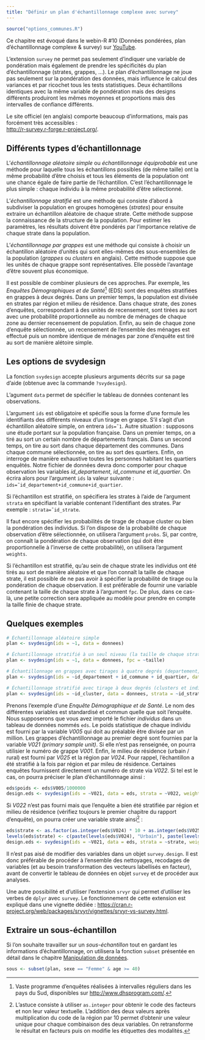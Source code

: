 ```yaml
---
title: "Définir un plan d'échantillonnage complexe avec survey"
---
```


```r
source("options_communes.R")
```

<div class="webin-R">
Ce chapitre est évoqué dans le webin-R #10 (Données pondérées, plan d'échantillonnage complexe & survey) sur [YouTube](https://youtu.be/aXCn9SyhcTE).
</div>

L'extension `survey`{.pkg} ne permet pas seulement d'indiquer une 
variable de pondération mais également de prendre les spécificités du plan d'échantillonnage 
(strates, grappes, ...). Le plan d'échantillonnage ne joue
pas seulement sur la pondération des données, mais influence le calcul des variances et par ricochet tous
les tests statistiques. Deux échantillons identiques avec la même variable de pondération mais des designs
différents produiront les mêmes moyennes et proportions mais des intervalles de confiance différents.

Le site officiel (en anglais) comporte beaucoup d'informations, mais pas forcément très accessibles :
<br /><http://r-survey.r-forge.r-project.org/>.

## Différents types d'échantillonnage

L'<dfn>échantillonnage aléatoire simple</dfn><dfn data-index="aléatoire, échantillonnage"></dfn> ou 
<dfn>échantillonnage équiprobable</dfn><dfn data-index="équiprobable, échantillonnage"></dfn> 
est une méthode pour laquelle tous
les échantillons possibles (de même taille) ont la même probabilité d'être choisis et tous les éléments de
la population ont une chance égale de faire partie de l'échantillon. C'est l'échantillonnage le plus simple :
chaque individu à la même probabilité d'être sélectionné.

L'<dfn>échantillonnage stratifié</dfn><dfn data-index="stratifié, échantillonnage"></dfn> est une méthode 
qui consiste d'abord à subdiviser la population en groupes homogènes (<dfn data-index="strate">strates</dfn>)
pour ensuite extraire un échantillon aléatoire de chaque strate. Cette méthode suppose
la connaissance de la structure de la population. Pour estimer les paramètres, les résultats doivent
être pondérés par l'importance relative de chaque strate dans la population.

L'<dfn>échantillonnage par grappes</dfn> est une méthode qui consiste à choisir un échantillon aléatoire d'unités
qui sont elles-mêmes des sous-ensembles de la population (<dfn data-index="grappe, échantillonnage">grappes</dfn>
ou <dfn data-index="cluster" lang="en">clusters</dfn> en anglais). 
Cette méthode suppose que les unités de chaque grappe sont représentatives. 
Elle possède l'avantage d'être souvent plus économique.

Il est possible de combiner plusieurs de ces approches. Par exemple, les 
*Enquêtes Démographiques et de Santé*^[Vaste programme
d'enquêtes réalisées à intervalles réguliers dans les pays du Sud, disponibles sur <http://www.dhsprogram.com/>.] 
(EDS) sont des enquêtes stratifiées en grappes à deux degrés. 
Dans un premier temps, la population est divisée en strates par région et milieu de résidence. 
Dans chaque strate, des zones d'enquêtes, correspondant à des unités de recensement, 
sont tirées au sort avec une probabilité proportionnelle au nombre de ménages de chaque zone 
au dernier recensement de population. Enfin, au sein de chaque zone
d'enquête sélectionnée, un recensement de l'ensemble des ménages est effectué puis un nombre identique
de ménages par zone d'enquête est tiré au sort de manière alétoire simple.

## Les options de svydesign

La fonction `svydesign`{data-pkg="survey"} accepte plusieurs arguments décrits sur sa page 
d'aide (obtenue avec la commande `?svydesign`).

L'agument `data` permet de spécifier le tableau de données contenant les observations.

L'argument `ids` est obligatoire et spécifie sous la forme d'une formule les identifiants des différents
niveaux d'un tirage en grappe. S'il s'agit d'un échantillon aléatoire simple, on entrera `ids=˜1`.
Autre situation : supposons une étude portant sur la population française. 
Dans un premier temps, on a tiré au sort
un certain nombre de départements français. Dans un second temps, on tire au sort dans chaque département
des communes. Dans chaque commune sélectionnée, on tire au sort des quartiers. Enfin, on interroge
de manière exhaustive toutes les personnes habitant les quartiers enquêtés. Notre fichier de données devra
donc comporter pour chaque observation les variables *id_departement*, *id_commune* et *id_quartier*. On
écrira alors pour l'argument `ids` la valeur suivante :<br />`ids=˜id_departement+id_commune+id_quartier`.

Si l'échantillon est stratifié, on spécifiera les strates à l'aide de l'argument `strata` en spécifiant la
variable contenant l'identifiant des strates. Par exemple : `strata=˜id_strate`.

Il faut encore spécifier les probabilités de tirage de chaque cluster ou bien la pondération des individus.
Si l'on dispose de la probabilité de chaque observation d'être sélectionnée, on utilisera l'argument `probs`.
Si, par contre, on connaît la pondération de chaque observation (qui doit être proportionnelle à l'inverse
de cette probabilité), on utilisera l'argument `weights`.

Si l'échantillon est stratifié, qu'au sein de chaque strate les individus ont été tirés au sort de manière
aléatoire et que l'on connaît la taille de chaque strate, il est possible de ne pas avoir à 
spécifier la probabilité de tirage ou la pondération de chaque observation. 
Il est préférable de fournir une variable contenant la taille de chaque strate à l'argument `fpc`. 
De plus, dans ce cas-là, une petite correction sera appliquée au
modèle pour prendre en compte la taille finie de chaque strate.

## Quelques exemples

```r
# Échantillonnage aléatoire simple
plan <- svydesign(ids = ~1, data = donnees)

# Échantillonnage stratifié à un seul niveau (la taille de chaque strate est connue)
plan <- svydesign(ids = ~1, data = donnees, fpc = ~taille)

# Échantillonnage en grappes avec tirages à quatre degrés (departement, commune, quartier, individus). La probabilité de tirage de chaque niveau de cluster est connue.
plan <- svydesign(ids = ~id_departement + id_commune + id_quartier, data = donnees, probs = ~proba_departement + proba_commune + proba_quartier)

# Échantillonnage stratifié avec tirage à deux degrés (clusters et individus). Le poids statistiques de chaque observation est connu.
plan <- svydesign(ids = ~id_cluster, data = donnees, strata = ~id_strate, weights = ~poids)
```

Prenons l'exemple d'une *Enquête Démographique et de Santé*. Le nom des différentes variables est
standardisé et commun quelle que soit l'enquête. Nous supposerons que vous avez importé le fichier
*individus* dans un tableau de données nommés `eds`. Le poids statistique de chaque individu est fourni
par la variable *V005* qui doit au préalable être divisée par un million. Les grappes d'échantillonnage au
premier degré sont fournies par la variable *V021 (primary sample unit)*. 
Si elle n'est pas renseignée, on pourra utilisier le numéro de grappe *V001*.
Enfin, le milieu de résidence (urbain / rural) est fourni par *V025* et la région par *V024*. 
Pour rappel, l'échantillon a été stratifié à la fois par région et par mileu de résidence. Certaines
enquêtes fournissent directement un numéro de strate via *V022*. Si tel est le cas, on pourra préciser le
plan d'échantillonnage ainsi :

```r
eds$poids <- eds$V005/1000000
design.eds <- svydesign(ids = ~V021, data = eds, strata = ~V022, weights = ~poids)
```

Si *V022* n'est pas fourni mais que l'enquête a bien été stratifiée par région et milieu de résidence (vérifiez
toujours le premier chapitre du rapport d'enquête), on pourra créer une variable strate ainsi^[L'astuce 
consiste à utiliser `as.integer`{data-pkg="base"} pour obtenir le code des facteurs et non leur valeur textuelle. 
L'addition des deux valeurs après multiplication du code de la région par 10 permet d'obtenir une valeur
unique pour chaque combinaison des deux variables. On retransforme le résultat en facteurs puis on modifie les étiquettes des modalités.] :

```r
eds$strate <- as.factor(as.integer(eds$V024) * 10 + as.integer(eds$V025))
levels(eds$strate) <- c(paste(levels(eds$V024), "Urbain"), paste(levels(eds$V024), "Rural"))
design.eds <- svydesign(ids = ~V021, data = eds, strata = ~strate, weights = ~poids)
```

<div class="important">
Il n'est pas aisé de modifier des variables dans un objet `survey.design`. Il est donc préférable de procéder à l'ensemble des nettoyages, recodages de variables (et au besoin transformation des vecteurs labellisés en facteur), avant de convertir le tableau de données en objet `survey` et de procéder aux analyses.

Une autre possibilité et d'utiliser l'extension `srvyr`{.pkg} qui permet d'utiliser les verbes de `dplyr`{.pkg} avec `survey`{.pkg}. Le fonctionnement de cette extension est expliqué dans une vignette dédiée : <https://cran.r-project.org/web/packages/srvyr/vignettes/srvyr-vs-survey.html>.
</div>

## Extraire un sous-échantillon

Si l'on souhaite travailler sur un <dfn>sous-échantillon</dfn> tout en gardant les informations d'échantillonnage,
on utilisera la fonction `subset`{data-pkg="survey" data-rdoc="subset.survey.design"}
présentée en détail dans le chapitre [Manipulation de données](pem_manipulation.html#subset).

```r
sous <- subset(plan, sexe == "Femme" & age >= 40)
```

